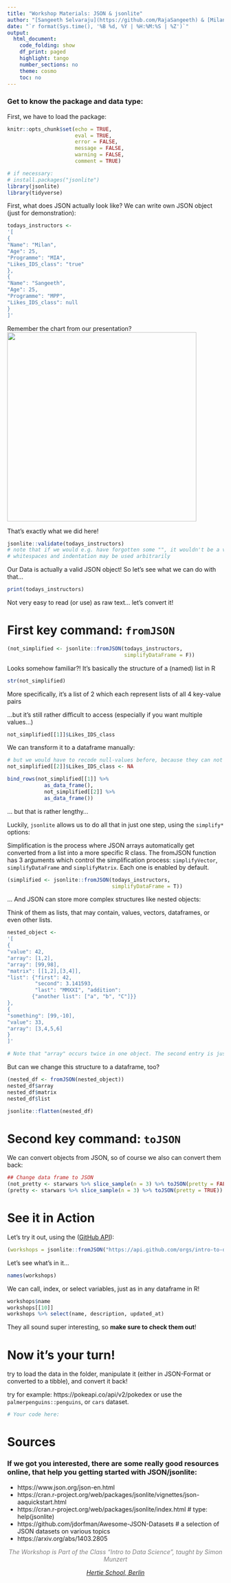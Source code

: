 ```yaml
---
title: "Workshop Materials: JSON & jsonlite"
author: "[Sangeeth Selvaraju](https://github.com/RajaSangeeth) & [Milan Schröder](https://github.com/milanschroeder)"
date: "`r format(Sys.time(), '%B %d, %Y | %H:%M:%S | %Z')`"
output:
  html_document:
    code_folding: show
    df_print: paged
    highlight: tango
    number_sections: no
    theme: cosmo
    toc: no
---
```


### Get to know the package and data type:

First, we have to load the package:
```r
knitr::opts_chunk$set(echo = TRUE,
                      eval = TRUE,
                      error = FALSE,
                      message = FALSE,
                      warning = FALSE,
                      comment = TRUE)
```


```r
# if necessary: 
# install.packages("jsonlite")
library(jsonlite)
library(tidyverse)
```

First, what does JSON actually look like?
We can write own JSON object (just for demonstration):

```r
todays_instructors <-
'[
{
"Name": "Milan",
"Age": 25,
"Programme": "MIA",
"Likes_IDS_class": "true"
},
{
"Name": "Sangeeth",
"Age": 25,
"Programme": "MPP",
"Likes_IDS_class": null
}
]'
```

Remember the chart from our presentation?
<img src="https://www.json.org/img/object.png" height=440>

That's exactly what we did here!

```r
jsonlite::validate(todays_instructors)
# note that if we would e.g. have forgotten some "", it wouldn't be a valid JSON object.
# whitespaces and indentation may be used arbitrarily
```

Our Data is actually a valid JSON object! So let's see what we can do with that...

```r
print(todays_instructors)
```

Not very easy to read (or use) as raw text... let's convert it!

# First key command: `fromJSON`

```r
(not_simplified <- jsonlite::fromJSON(todays_instructors, 
                                      simplifyDataFrame = F))
```

Looks somehow familiar?!
It's basically the structure of a (named) list in R 


```r
str(not_simplified)
```

More specifically, it's a list of 2 which each represent lists of all 4 key-value pairs

...but it's still rather difficult to access (especially if you want multiple values...)

```r
not_simplified[[1]]$Likes_IDS_class
```

We can transform it to a dataframe manually:

```r
# but we would have to recode null-values before, because they can not be interpreted as arrays usually: 
not_simplified[[2]]$Likes_IDS_class <- NA

bind_rows(not_simplified[[1]] %>% 
            as_data_frame(), 
            not_simplified[[2]] %>% 
            as_data_frame())
```

... but that is rather lengthy...

Luckily, `jsonlite` allows us to do all that in just one step, using the `simplify*` options:

Simplification is the process where JSON arrays automatically get converted from a list into a more specific R class. 
The fromJSON function has 3 arguments which control the simplification process: `simplifyVector`, `simplifyDataFrame` and `simplifyMatrix`. 
Each one is enabled by default.


```r
(simplified <- jsonlite::fromJSON(todays_instructors, 
                                  simplifyDataFrame = T)) 
```


... And JSON can store more complex structures like nested objects:

Think of them as lists, that may contain, values, vectors, dataframes, or even other lists.

```r
nested_object <- 
'[
{
"value": 42,
"array": [1,2],
"array": [99,98],
"matrix": [[1,2],[3,4]],
"list": {"first": 42, 
         "second": 3.141593, 
         "last": "MMXXI", "addition": 
        {"another list": ["a", "b", "C"]}}
},
{
"something": [99,-10],
"value": 33,
"array": [3,4,5,6]
}
]'

# Note that "array" occurs twice in one object. The second entry is just ignored when converted!
```

But can we change this structure to a dataframe, too?

```r
(nested_df <- fromJSON(nested_object))
nested_df$array
nested_df$matrix
nested_df$list

jsonlite::flatten(nested_df)
```






# Second key command: `toJSON`

We can convert objects from JSON, so of course we also can convert them back:

```r
## Change data frame to JSON
(not_pretty <- starwars %>% slice_sample(n = 3) %>% toJSON(pretty = FALSE)) # that's the default!
(pretty <- starwars %>% slice_sample(n = 3) %>% toJSON(pretty = TRUE)) # but that's much nicer!
```






# See it in Action

Let's try it out, using the ([GitHub API](https://api.github.com/)):

```r
(workshops = jsonlite::fromJSON("https://api.github.com/orgs/intro-to-data-science-21-workshop/repos"))
```

Let's see what's in it...

```r
names(workshops)
```

We can call, index, or select variables, just as in any dataframe in R!

```r
workshops$name 
workshops[[10]]
workshops %>% select(name, description, updated_at)
```

They all sound super interesting, so **make sure to check them out**!





# Now it's your turn!

try to load the data in the folder, manipulate it (either in JSON-Format or converted to a tibble), and convert it back!

try for example: https://pokeapi.co/api/v2/pokedex
or use the `palmerpenguins::penguins`, or `cars` dataset.

```r
# Your code here:
```





# Sources
### If we got you interested, there are some really good resources online, that help you getting started with JSON/jsonlite:

- https://www.json.org/json-en.html
- https://cran.r-project.org/web/packages/jsonlite/vignettes/json-aaquickstart.html
- https://cran.r-project.org/web/packages/jsonlite/index.html # type: help(jsonlite)
- https://github.com/jdorfman/Awesome-JSON-Datasets # a selection of JSON datasets on various topics
- https://arxiv.org/abs/1403.2805





<p style="text-align: center;"><span style="color: #808080;"><em>The Workshop is Part of the Class "Intro to Data Science", taught by Simon Munzert</em></span></p>
<p style="text-align: center;"><span style="color: #808080;"><em><a href="https://www.hertie-school.org/en/">Hertie School, Berlin</em></span></p>


